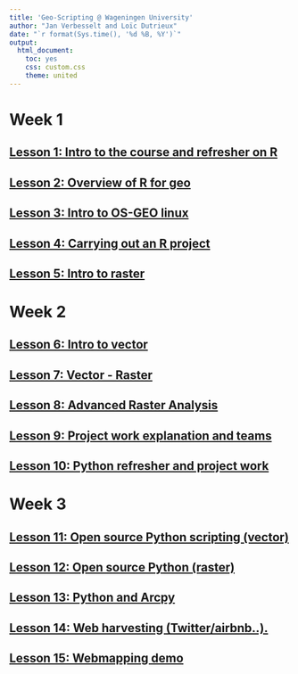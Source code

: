 ```yaml
---
title: 'Geo-Scripting @ Wageningen University'
author: "Jan Verbesselt and Loïc Dutrieux"
date: "`r format(Sys.time(), '%d %B, %Y')`"
output:
  html_document:
    toc: yes
    css: custom.css
    theme: united
---
```


# Week 1

## [Lesson 1: Intro to the course and refresher on R](https://geoscripting-wur.github.io/Scripting4GeoIntro/)
## [Lesson 2: Overview of R for geo](https://geoscripting-wur.github.io/Scripting4Geo/)
## [Lesson 3: Intro to OS-GEO linux](http://geoscripting-wur.github.io/Intro2Linux)
## [Lesson 4: Carrying out an R project](http://geoscripting-wur.github.io/RProjectManagement)
## [Lesson 5: Intro to raster](http://geoscripting-wur.github.io/IntroToRaster)

# Week 2
## [Lesson 6: Intro to vector](https://geoscripting-wur.github.io/IntroToVector/)
## [Lesson 7: Vector - Raster](http://geoscripting-wur.github.io/VectorRaster/)
## [Lesson 8: Advanced Raster Analysis](https://geoscripting-wur.github.io/AdvancedRasterAnalysis/)
## [Lesson 9: Project work explanation and teams](https://geoscripting-wur.github.io/ProjectIntro/)
## [Lesson 10: Python refresher and project work](http://www.codecademy.com/en/tracks/python)

# Week 3
## [Lesson 11: Open source Python scripting (vector)](https://geoscripting-wur.github.io/PythonWeek/)
## [Lesson 12: Open source Python (raster)](https://geoscripting-wur.github.io/PythonWeek/)
## [Lesson 13: Python and Arcpy](https://geoscripting-wur.github.io/)
## [Lesson 14: Web harvesting (Twitter/airbnb..).](https://geoscripting-wur.github.io/)
## [Lesson 15: Webmapping demo](https://www.nelen-schuurmans.nl/)


